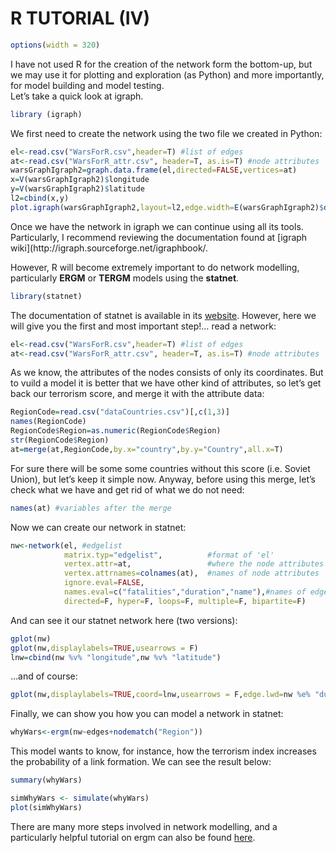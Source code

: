 R TUTORIAL (IV)
========================================================
```r
options(width = 320)
```
I have not used R for the creation of the network form the bottom-up, but we may use it for plotting and exploration (as Python) and more importantly, for model building and model testing.  
Let's take a quick look at igraph. 
```r
library (igraph)
```

We first need to create the network using the two file we created in Python:
```r
el<-read.csv("WarsForR.csv",header=T) #list of edges
at<-read.csv("WarsForR_attr.csv", header=T, as.is=T) #node attributes
warsGraphIgraph2=graph.data.frame(el,directed=FALSE,vertices=at)
x=V(warsGraphIgraph2)$longitude
y=V(warsGraphIgraph2)$latitude
l2=cbind(x,y)
plot.igraph(warsGraphIgraph2,layout=l2,edge.width=E(warsGraphIgraph2)$duration) #width of edge based on duration!
```
Once we have the network in igraph we can continue using all its tools. Particularly, I recommend reviewing the documentation found at [igraph wiki](http://igraph.sourceforge.net/igraphbook/.

However, R will become extremely important to do network modelling, particularly **ERGM** or **TERGM** models using the **statnet**. 

```r
library(statnet)
```

The documentation of statnet is available in  its [website](http://statnet.org/). However, here we will give you the first and most important step!... read a network:
```r
el<-read.csv("WarsForR.csv",header=T) #list of edges
at<-read.csv("WarsForR_attr.csv", header=T, as.is=T) #node attributes
```
As we know, the attributes of the nodes consists of only its coordinates. But to vuild a model it is better that we have other kind of attributes, so let's get back our terrorism score, and merge it with the attribute data:
```r
RegionCode=read.csv("dataCountries.csv")[,c(1,3)]
names(RegionCode)
RegionCode$Region=as.numeric(RegionCode$Region)
str(RegionCode$Region)
at=merge(at,RegionCode,by.x="country",by.y="Country",all.x=T)
```

For sure there will be some some countries without this score (i.e. Soviet Union), but let's keep it simple now. Anyway, before using this merge, let's check what we have and get rid of what we do not need:
```r
names(at) #variables after the merge
```

Now we can create our network in statnet:
```r
nw<-network(el, #edgelist
            matrix.typ="edgelist",          #format of 'el'
            vertex.attr=at,                 #where the node attributes are
            vertex.attrnames=colnames(at),  #names of node attributes
            ignore.eval=FALSE,
            names.eval=c("fatalities","duration","name"),#names of edge attributes
            directed=F, hyper=F, loops=F, multiple=F, bipartite=F)
```

And can see it our statnet network here (two versions):
```r
gplot(nw)
gplot(nw,displaylabels=TRUE,usearrows = F)
lnw=cbind(nw %v% "longitude",nw %v% "latitude")
```
...and of course:
```r
gplot(nw,displaylabels=TRUE,coord=lnw,usearrows = F,edge.lwd=nw %e% "duration"/2)
```

Finally, we can show you how you can model a network in statnet:
```r
whyWars<-ergm(nw~edges+nodematch("Region"))
```
This model wants to know, for instance, how the terrorism index increases the probability of a link formation. We can see the result below:
```r
summary(whyWars)
```
```r
simWhyWars <- simulate(whyWars)
plot(simWhyWars)
```
There are many more steps involved in network modelling, and a particularly helpful tutorial on ergm can also be found [here](http://statnet.csde.washington.edu/NME2013/day2/ergm%20tutorial.html).

